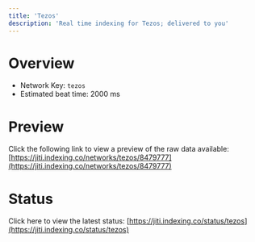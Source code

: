 ```yaml
---
title: 'Tezos'
description: 'Real time indexing for Tezos; delivered to you'
---
```


# Overview
- Network Key: `tezos`
- Estimated beat time: 2000 ms

# Preview
Click the following link to view a preview of the raw data available: [https://jiti.indexing.co/networks/tezos/8479777](https://jiti.indexing.co/networks/tezos/8479777)

# Status
Click here to view the latest status: [https://jiti.indexing.co/status/tezos](https://jiti.indexing.co/status/tezos)
